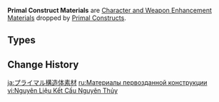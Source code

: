 {{Terminology Infobox
|image        = <gallery>
Item Damaged Prism.png|Damaged
Item Turbid Prism.png|Turbid
Item Radiant Prism.png|Radiant
</gallery>
|type         = Item Groups
|type2        = Character and Weapon Enhancement Materials
|type3        = Character and Weapon Enhancement Material Groups
|source1      = [[Primal Constructs]]
}}
'''Primal Construct Materials''' are [[Character and Weapon Enhancement Material]]s dropped by [[Primal Constructs]].

==Types==
{{Material Quality
|2 = Damaged Prism
|3 = Turbid Prism
|4 = Radiant Prism
}}

==Change History==
{{Change History|3.1}}

[[Category:Primal Construct Materials| ]]

[[ja:プライマル構造体素材]]
[[ru:Материалы первозданной конструкции]]
[[vi:Nguyên Liệu Kết Cấu Nguyên Thủy]]